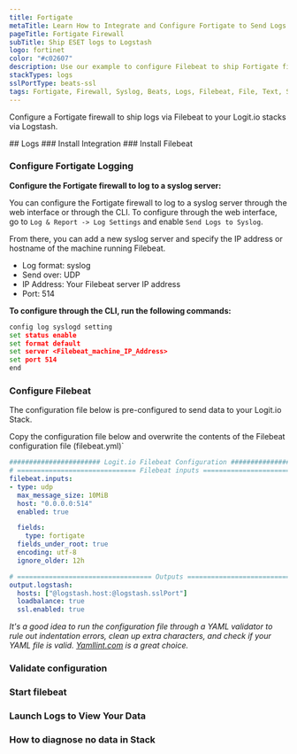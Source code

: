 ```yaml
---
title: Fortigate
metaTitle: Learn How to Integrate and Configure Fortigate to Send Logs
pageTitle: Fortigate Firewall
subTitle: Ship ESET logs to Logstash
logo: fortinet
color: "#c02607"
description: Use our example to configure Filebeat to ship Fortigate firewall logs to your Logit.io stacks. Configure Filebeat to send fortigate logs to Logstash or Elastic.
stackTypes: logs
sslPortType: beats-ssl
tags: Fortigate, Firewall, Syslog, Beats, Logs, Filebeat, File, Text, Security Logs
---
```


Configure a Fortigate firewall to ship logs via Filebeat to your Logit.io stacks via Logstash.

<Steps>
  ## Logs
  ### Install Integration
  <InstallIntegration/>
  ### Install Filebeat

  <InstallFilebeat />

  ### Configure Fortigate Logging

  __Configure the Fortigate firewall to log to a syslog server:__

  You can configure the Fortigate firewall to log to a syslog server through the 
  web interface or through the CLI. To configure through the web interface, 
  go to `Log & Report -> Log Settings` and enable `Send Logs to Syslog`. 

  From there, you can add a new syslog server and specify the IP address or 
  hostname of the machine running Filebeat.

  * Log format: syslog
  * Send over: UDP
  * IP Address: Your Filebeat server IP address
  * Port: 514

  __To configure through the CLI, run the following commands:__

  ```cmd copy
  config log syslogd setting
  set status enable
  set format default
  set server <Filebeat_machine_IP_Address>
  set port 514
  end
  ```

  ### Configure Filebeat

  The configuration file below is pre-configured to send data to your Logit.io Stack.

  Copy the configuration file below and overwrite the contents of the Filebeat configuration file (filebeat.yml)`

```yml copy showLineNumbers /@logstash.host/ /@logstash.sslPort/
####################### Logit.io Filebeat Configuration ########################
# ============================== Filebeat inputs ===============================
filebeat.inputs:
- type: udp
  max_message_size: 10MiB
  host: "0.0.0.0:514"
  enabled: true

  fields:
    type: fortigate
  fields_under_root: true
  encoding: utf-8
  ignore_older: 12h

# ================================== Outputs ===================================
output.logstash:
  hosts: ["@logstash.host:@logstash.sslPort"]
  loadbalance: true
  ssl.enabled: true
```

  _It's a good idea to run the configuration file through a YAML validator to rule out indentation errors, clean up extra characters, and check if your YAML 
  file is valid. [Yamllint.com](https://yamllint.com) is a great choice._


  ### Validate configuration

  <ValidateBeat beatname="filebeat" />
  
  ### Start filebeat

  <StartFilebeat />
  
  ### Launch Logs to View Your Data

  <LaunchVisualizer type="logs" />

  ### How to diagnose no data in Stack

  <DiagnoseNoData />

</Steps>